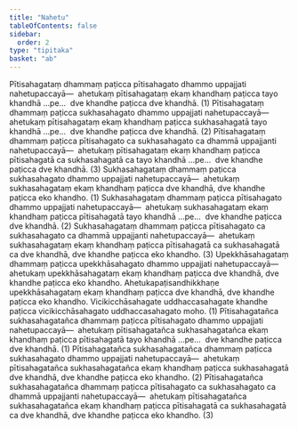 ```yaml
---
title: "Nahetu"
tableOfContents: false
sidebar:
  order: 2
type: "tipitaka"
basket: "ab"
---
```



<DynamicBreadcrumb />

<Division number="6">

<Paragraph number="653">
Pītisahagataṃ dhammaṃ paṭicca pītisahagato dhammo uppajjati nahetupaccayā—  ahetukaṃ pītisahagataṃ ekaṃ khandhaṃ paṭicca tayo khandhā …pe…  dve khandhe paṭicca dve khandhā. (1)
</Paragraph>

<Paragraph number="654">
Pītisahagataṃ dhammaṃ paṭicca sukhasahagato dhammo uppajjati nahetupaccayā—  ahetukaṃ pītisahagataṃ ekaṃ khandhaṃ paṭicca sukhasahagatā tayo khandhā …pe…  dve khandhe paṭicca dve khandhā. (2)
</Paragraph>

<Paragraph number="655">
Pītisahagataṃ dhammaṃ paṭicca pītisahagato ca sukhasahagato ca dhammā uppajjanti nahetupaccayā—  ahetukaṃ pītisahagataṃ ekaṃ khandhaṃ paṭicca pītisahagatā ca sukhasahagatā ca tayo khandhā …pe…  dve khandhe paṭicca dve khandhā. (3)
</Paragraph>

</Division>
<Division number="7">

<Paragraph number="656">
Sukhasahagataṃ dhammaṃ paṭicca sukhasahagato dhammo uppajjati nahetupaccayā—  ahetukaṃ sukhasahagataṃ ekaṃ khandhaṃ paṭicca dve khandhā, dve khandhe paṭicca eko khandho. (1)
</Paragraph>

<Paragraph number="657">
Sukhasahagataṃ dhammaṃ paṭicca pītisahagato dhammo uppajjati nahetupaccayā—  ahetukaṃ sukhasahagataṃ ekaṃ khandhaṃ paṭicca pītisahagatā tayo khandhā …pe…  dve khandhe paṭicca dve khandhā. (2)
</Paragraph>

<Paragraph number="658">
Sukhasahagataṃ dhammaṃ paṭicca pītisahagato ca sukhasahagato ca dhammā uppajjanti nahetupaccayā—  ahetukaṃ sukhasahagataṃ ekaṃ khandhaṃ paṭicca pītisahagatā ca sukhasahagatā ca dve khandhā, dve khandhe paṭicca eko khandho. (3)
</Paragraph>

</Division>
<Division number="8">

<Paragraph number="659">
Upekkhāsahagataṃ dhammaṃ paṭicca upekkhāsahagato dhammo uppajjati nahetupaccayā—  ahetukaṃ upekkhāsahagataṃ ekaṃ khandhaṃ paṭicca dve khandhā, dve khandhe paṭicca eko khandho. Ahetukapaṭisandhikkhaṇe upekkhāsahagataṃ ekaṃ khandhaṃ paṭicca dve khandhā, dve khandhe paṭicca eko khandho. Vicikicchāsahagate uddhaccasahagate khandhe paṭicca vicikicchāsahagato uddhaccasahagato moho. (1)
</Paragraph>

</Division>
<Division number="9">

<Paragraph number="660">
Pītisahagatañca sukhasahagatañca dhammaṃ paṭicca pītisahagato dhammo uppajjati nahetupaccayā—  ahetukaṃ pītisahagatañca sukhasahagatañca ekaṃ khandhaṃ paṭicca pītisahagatā tayo khandhā …pe…  dve khandhe paṭicca dve khandhā. (1)
</Paragraph>

<Paragraph number="661">
Pītisahagatañca sukhasahagatañca dhammaṃ paṭicca sukhasahagato dhammo uppajjati nahetupaccayā—  ahetukaṃ pītisahagatañca sukhasahagatañca ekaṃ khandhaṃ paṭicca sukhasahagatā dve khandhā, dve khandhe paṭicca eko khandho. (2)
</Paragraph>

<Paragraph number="662">
Pītisahagatañca sukhasahagatañca dhammaṃ paṭicca pītisahagato ca sukhasahagato ca dhammā uppajjanti nahetupaccayā—  ahetukaṃ pītisahagatañca sukhasahagatañca ekaṃ khandhaṃ paṭicca pītisahagatā ca sukhasahagatā ca dve khandhā, dve khandhe paṭicca eko khandho. (3)
</Paragraph>
</Division>